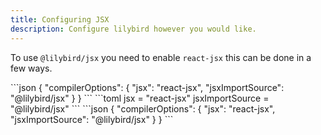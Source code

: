 ```yaml
---
title: Configuring JSX
description: Configure lilybird however you would like.
---
```



To use `@lilybird/jsx` you need to enable `react-jsx` this can be done in a few ways.

<Tabs>
  <TabItem label="tsconfig.json">
    ```json
    {
      "compilerOptions": {
        "jsx": "react-jsx",
        "jsxImportSource": "@lilybird/jsx"
      }
    }
    ```
</TabItem>
<TabItem label="bunfig.toml">
    ```toml
    jsx = "react-jsx"
    jsxImportSource = "@lilybird/jsx"
    ```
</TabItem>
<TabItem label="jsconfig.json">
    ```json
    {
      "compilerOptions": {
        "jsx": "react-jsx",
        "jsxImportSource": "@lilybird/jsx"
      }
    }
    ```
  </TabItem>
</Tabs>